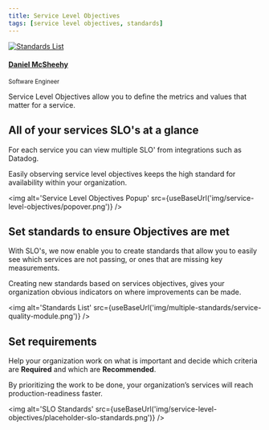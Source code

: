 ```yaml
---
title: Service Level Objectives
tags: [service level objectives, standards]
---
```



<div class="avatar margin-vert--md minus-margin-top">
  <div class="avatar margin-vert--md margin-right">
    <a class="avatar__photo-link avatar__photo" href="https://github.com/DanielMcSheehy" target="_blank" rel="noreferrer noopener">
      <img
        alt='Standards List'
        src={useBaseUrl('https://avatars.githubusercontent.com/u/28493438?s=460&u=4bbd1de69b9ca85d21e45350d15db419a27072fc&v=4')}
      />
    </a>
    <div class="avatar__intro">
      <h4 class="avatar__name">
        <a href="https://github.com/ttsunekawa" target="_blank" rel="noreferrer noopener">Daniel McSheehy</a>
      </h4><small class="avatar__subtitle">Software Engineer</small>
    </div>
  </div>
</div>

Service Level Objectives allow you to define the metrics and values that matter for a service. 

<!--truncate-->

## All of your services SLO's at a glance

For each service you can view multiple SLO' from integrations such as Datadog.

Easily observing service level objectives keeps the high standard for availability within your organization.

<img
  alt='Service Level Objectives Popup'
  src={useBaseUrl('img/service-level-objectives/popover.png')}
/>

## Set standards to ensure Objectives are met

With SLO's, we now enable you to create standards that allow you to easily see which services 
are not passing, or ones that are missing key measurements.

Creating new standards based on services objectives, gives your organization obvious indicators on
where improvements can be made.

<img
  alt='Standards List'
  src={useBaseUrl('img/multiple-standards/service-quality-module.png')}
/>

## Set requirements

Help your organization work on what is important and decide which criteria are **Required** and which are **Recommended**.

By prioritizing the work to be done, your organization’s services will reach production-readiness faster.

<img
  alt='SLO Standards'
  src={useBaseUrl('img/service-level-objectives/placeholder-slo-standards.png')}
/>